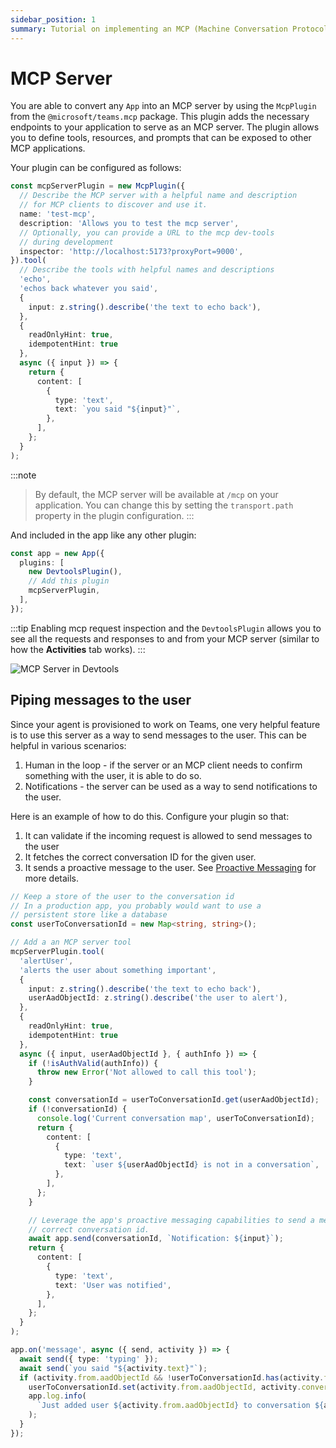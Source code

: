 ```yaml
---
sidebar_position: 1
summary: Tutorial on implementing an MCP (Machine Conversation Protocol) server in Teams applications using the McpPlugin, covering server configuration, tool exposure, and message handling for features like human-in-the-loop interactions and notifications.
---
```



# MCP Server

You are able to convert any `App` into an MCP server by using the `McpPlugin` from the `@microsoft/teams.mcp` package. This plugin adds the necessary endpoints to your application to serve as an MCP server. The plugin allows you to define tools, resources, and prompts that can be exposed to other MCP applications. 

Your plugin can be configured as follows:

```ts
const mcpServerPlugin = new McpPlugin({
  // Describe the MCP server with a helpful name and description
  // for MCP clients to discover and use it.
  name: 'test-mcp',
  description: 'Allows you to test the mcp server',
  // Optionally, you can provide a URL to the mcp dev-tools
  // during development
  inspector: 'http://localhost:5173?proxyPort=9000',
}).tool(
  // Describe the tools with helpful names and descriptions
  'echo',
  'echos back whatever you said',
  {
    input: z.string().describe('the text to echo back'),
  },
  {
    readOnlyHint: true,
    idempotentHint: true
  },
  async ({ input }) => {
    return {
      content: [
        {
          type: 'text',
          text: `you said "${input}"`,
        },
      ],
    };
  }
);
```

:::note
> By default, the MCP server will be available at `/mcp` on your application. You can change this by setting the `transport.path` property in the plugin configuration.
:::

And included in the app like any other plugin:

```ts
const app = new App({
  plugins: [
    new DevtoolsPlugin(),
    // Add this plugin
    mcpServerPlugin,
  ],
});
```

:::tip
Enabling mcp request inspection and the `DevtoolsPlugin` allows you to see all the requests and responses to and from your MCP server (similar to how the **Activities** tab works).
:::

![MCP Server in Devtools](/screenshots/mcp-devtools.gif)

## Piping messages to the user

Since your agent is provisioned to work on Teams, one very helpful feature is to use this server as a way to send messages to the user. This can be helpful in various scenarios:

1. Human in the loop - if the server or an MCP client needs to confirm something with the user, it is able to do so.
2. Notifications - the server can be used as a way to send notifications to the user.

Here is an example of how to do this. Configure your plugin so that:
1. It can validate if the incoming request is allowed to send messages to the user
2. It fetches the correct conversation ID for the given user. 
3. It sends a proactive message to the user. See [Proactive Messaging](../../../essentials/sending-messages/proactive-messaging) for more details.

```ts
// Keep a store of the user to the conversation id
// In a production app, you probably would want to use a
// persistent store like a database
const userToConversationId = new Map<string, string>();

// Add a an MCP server tool
mcpServerPlugin.tool(
  'alertUser',
  'alerts the user about something important',
  {
    input: z.string().describe('the text to echo back'),
    userAadObjectId: z.string().describe('the user to alert'),
  },
  {
    readOnlyHint: true,
    idempotentHint: true
  },
  async ({ input, userAadObjectId }, { authInfo }) => {
    if (!isAuthValid(authInfo)) {
      throw new Error('Not allowed to call this tool');
    }

    const conversationId = userToConversationId.get(userAadObjectId);
    if (!conversationId) {
      console.log('Current conversation map', userToConversationId);
      return {
        content: [
          {
            type: 'text',
            text: `user ${userAadObjectId} is not in a conversation`,
          },
        ],
      };
    }

    // Leverage the app's proactive messaging capabilities to send a mesage to
    // correct conversation id.
    await app.send(conversationId, `Notification: ${input}`);
    return {
      content: [
        {
          type: 'text',
          text: 'User was notified',
        },
      ],
    };
  }
);
```

```ts
app.on('message', async ({ send, activity }) => {
  await send({ type: 'typing' });
  await send(`you said "${activity.text}"`);
  if (activity.from.aadObjectId && !userToConversationId.has(activity.from.aadObjectId)) {
    userToConversationId.set(activity.from.aadObjectId, activity.conversation.id);
    app.log.info(
      `Just added user ${activity.from.aadObjectId} to conversation ${activity.conversation.id}`
    );
  }
});
```

